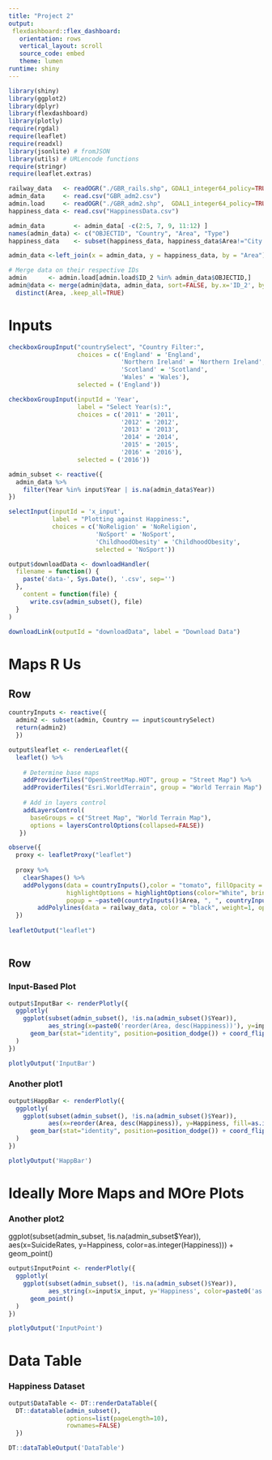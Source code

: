 ---
title: "Project 2"
output: 
 flexdashboard::flex_dashboard:
   orientation: rows
   vertical_layout: scroll
   source_code: embed
   theme: lumen
runtime: shiny
---

```{r context="setup", include=FALSE}
library(shiny)
library(ggplot2)
library(dplyr)
library(flexdashboard)
library(plotly)
require(rgdal)
require(leaflet)
require(readxl)
library(jsonlite) # fromJSON
library(utils) # URLencode functions
require(stringr)
require(leaflet.extras)
```

```{r, data_load, results='hide'}
railway_data   <- readOGR("./GBR_rails.shp", GDAL1_integer64_policy=TRUE)  # for lines map
admin_data     <- read.csv("GBR_adm2.csv")                                 # for poly map
admin.load     <- readOGR("./GBR_adm2.shp",  GDAL1_integer64_policy=TRUE)  # for poly map  
happiness_data <- read.csv("HappinessData.csv")    
```


```{r, cleaning}
admin_data        <- admin_data[ -c(2:5, 7, 9, 11:12) ]
names(admin_data) <- c("OBJECTID", "Country", "Area", "Type")
happiness_data    <- subset(happiness_data, happiness_data$Area!="City of London")

admin_data <-left_join(x = admin_data, y = happiness_data, by = "Area")

# Merge data on their respective IDs
admin      <- admin.load[admin.load$ID_2 %in% admin_data$OBJECTID,]
admin@data <- merge(admin@data, admin_data, sort=FALSE, by.x='ID_2', by.y='OBJECTID') %>%
  distinct(Area, .keep_all=TRUE)
```



Inputs {.sidebar}
=======================================================================

```{r context="render"}
checkboxGroupInput("countrySelect", "Country Filter:",
                   choices = c('England' = 'England',
                               'Northern Ireland' = 'Northern Ireland',
                               'Scotland' = 'Scotland',
                               'Wales' = 'Wales'),
                   selected = ('England'))
```


```{r context="render"}
checkboxGroupInput(inputId = 'Year',
                   label = "Select Year(s):",
                   choices = c('2011' = '2011',
                               '2012' = '2012',
                               '2013' = '2013',
                               '2014' = '2014',
                               '2015' = '2015',
                               '2016' = '2016'),
                   selected = ('2016'))
```


```{r}
admin_subset <- reactive({
  admin_data %>%
    filter(Year %in% input$Year | is.na(admin_data$Year))
})
```


```{r context="render"}
selectInput(inputId = 'x_input',
            label = "Plotting against Happiness:",
            choices = c('NoReligion' = 'NoReligion',
                        'NoSport' = 'NoSport',
                        'ChildhoodObesity' = 'ChildhoodObesity',
                        selected = 'NoSport'))
```

```{r context="render"}
output$downloadData <- downloadHandler(
  filename = function() {
    paste('data-', Sys.Date(), '.csv', sep='')
  },
    content = function(file) {
      write.csv(admin_subset(), file)
  }
)

downloadLink(outputId = "downloadData", label = "Download Data")
```


Maps R Us
=======================================================================





Row {}
-----------------------------------------------------------------------

```{r context="server"}
countryInputs <- reactive({
  admin2 <- subset(admin, Country == input$countrySelect)
  return(admin2)
  })

output$leaflet <- renderLeaflet({
  leaflet() %>%
    
    # Determine base maps
    addProviderTiles("OpenStreetMap.HOT", group = "Street Map") %>%
    addProviderTiles("Esri.WorldTerrain", group = "World Terrain Map") %>%
    
    # Add in layers control
    addLayersControl(
      baseGroups = c("Street Map", "World Terrain Map"),
      options = layersControlOptions(collapsed=FALSE))
   })

```

```{r context="render"}
observe({
  proxy <- leafletProxy("leaflet")
  
  proxy %>%
    clearShapes() %>%
    addPolygons(data = countryInputs(),color = "tomato", fillOpacity = 0.2, weight=2,
                highlightOptions = highlightOptions(color="White", bringToFront=TRUE),
                popup = ~paste0(countryInputs()$Area, ", ", countryInputs()$Happiness)) %>%
        addPolylines(data = railway_data, color = "black", weight=1, opacity=1)
  })
   
leafletOutput("leaflet")
   
```


Row {}
-----------------------------------------------------------------------

### Input-Based Plot

```{r context="server"}
output$InputBar <- renderPlotly({
  ggplotly(
    ggplot(subset(admin_subset(), !is.na(admin_subset()$Year)), 
           aes_string(x=paste0('reorder(Area, desc(Happiness))'), y=input$x_input, fill=paste0('as.integer(Happiness)'))) + 
      geom_bar(stat="identity", position=position_dodge()) + coord_flip() + theme(legend.position="none")
  )
})
```

```{r context="render"}
plotlyOutput('InputBar')
```

### Another plot1

```{r context="server"}
output$HappBar <- renderPlotly({
  ggplotly(
    ggplot(subset(admin_subset(), !is.na(admin_subset()$Year)), 
           aes(x=reorder(Area, desc(Happiness)), y=Happiness, fill=as.integer(Happiness))) +
      geom_bar(stat="identity", position=position_dodge()) + coord_flip() + theme(legend.position="none")
  )
})
```

```{r context="render"}
plotlyOutput('HappBar')
```

Ideally More Maps and MOre Plots
=======================================================================

### Another plot2

ggplot(subset(admin_subset, !is.na(admin_subset$Year)), aes(x=SuicideRates, y=Happiness, color=as.integer(Happiness))) + geom_point()

```{r context="server"}
output$InputPoint <- renderPlotly({
  ggplotly(
    ggplot(subset(admin_subset(), !is.na(admin_subset()$Year)), 
           aes_string(x=input$x_input, y='Happiness', color=paste0('as.integer(Happiness)'))) + 
      geom_point()
  )
})
```

```{r context="render"}
plotlyOutput('InputPoint')
```

Data Table
=======================================================================

### Happiness Dataset

```{r context="server"}
output$DataTable <- DT::renderDataTable({
  DT::datatable(admin_subset(), 
                options=list(pageLength=10), 
                rownames=FALSE)
  })
```

```{r context="render"}
DT::dataTableOutput('DataTable')
```

